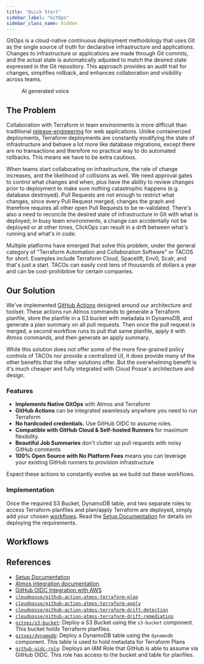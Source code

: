 ```yaml
---
title: "Quick Start"
sidebar_label: "GitOps"
sidebar_class_name: hidden
---
```


<Intro>
  GitOps is a cloud-native continuous deployment methodology that uses Git as the single source of truth for declarative infrastructure and applications. Changes to infrastructure or applications are made through Git commits, and the actual state is automatically adjusted to match the desired state expressed in the Git repository. This approach provides an audit trail for changes, simplifies rollback, and enhances collaboration and visibility across teams.
</Intro>

<figure>
  <ReactPlayer controls url='https://docs.cloudposse.com/assets/refarch/handoffs/gitops.mp4' />
  <figcaption>AI generated voice</figcaption>
</figure>

## The Problem

Collaboration with Terraform in team environments is more difficult than traditional [release-engineering](/layers/software-delivery) for web applications. Unlike containerized deployments, Terraform deployments are constantly modifying the state of infrastructure and behave a lot more like database migrations, except there are no transactions and therefore no practical way to do automated rollbacks. This means we have to be extra cautious.

When teams start collaborating on infrastructure, the rate of change increases, and the likelihood of collisions as well. We need approval gates to control what changes and when, plus have the ability to review changes prior to deployment to make sure nothing catastrophic happens (e.g. database destroyed). Pull Requests are not enough to restrict what changes, since every Pull Request merged, changes the graph and therefore requires all other open Pull Requests to be re-validated. There's also a need to reconcile the desired state of infrastructure in Git with what is deployed; in busy team environments, a change can accidentally not be deployed or at other times, ClickOps can result in a drift between what's running and what's in code.

Multiple platforms have emerged that solve this problem, under the general category of "Terraform Automation and Collaboration Software" or TACOS for short. Examples include Terraform Cloud, Spacelift, Env0, Scalr, and that's just a start. TACOs can easily cost tens of thousands of dollars a year and can be cost-prohibitive for certain companies.

## Our Solution

We've implemented [GitHub Actions](https://atmos.tools/category/github-actions) designed around our architecture and toolset. These actions run Atmos commands to generate a Terraform planfile, store the planfile in a S3 bucket with metadata in DynamoDB, and generate a plan summary on all pull requests. Then once the pull request is merged, a second workflow runs to pull that same planfile, apply it with Atmos commands, and then generate an apply summary.

While this solution does not offer some of the more fine-grained policy controls of TACOs nor provide a centralized UI, it does provide many of the other benefits that the other solutions offer. But the overwhelming benefit is it's much cheaper and fully integrated with Cloud Posse's architecture and design.

### Features

* **Implements Native GitOps** with Atmos and Terraform
* **GitHub Actions** can be integrated seamlessly anywhere you need to run Terraform
* **No hardcoded credentials.** Use GitHub OIDC to assume roles.
* **Compatible with GitHub Cloud & Self-hosted Runners** for maximum flexibility.
* **Beautiful Job Summaries** don't clutter up pull requests with noisy GitHub comments
* **100% Open Source with No Platform Fees** means you can leverage your existing GitHub runners to provision infrastructure

Expect these actions to constantly evolve as we build out these workflows.

### Implementation

Once the required S3 Bucket, DynamoDB table, and two separate roles to access Terraform planfiles and plan/apply Terraform are deployed, simply add your chosen [workflows](#workflows). Read the [Setup Documentation](/layers/gitops/setup) for details on deploying the requirements.

## Workflows


## References

- [Setup Documentation](/layers/gitops/setup)
- [Atmos integration documentation](https://atmos.tools/category/integrations/github-actions).
- [GitHub OIDC Integration with AWS](/layers/github-actions/github-oidc-with-aws)
- [`cloudposse/github-action-atmos-terraform-plan`](https://github.com/cloudposse/github-action-atmos-terraform-plan)
- [`cloudposse/github-action-atmos-terraform-apply`](https://github.com/cloudposse/github-action-atmos-terraform-apply)
- [`cloudposse/github-action-atmos-terraform-drift-detection`](https://github.com/cloudposse/github-action-atmos-terraform-drift-detection)
- [`cloudposse/github-action-atmos-terraform-drift-remediation`](https://github.com/cloudposse/github-action-atmos-terraform-drift-remediation)
- [`gitops/s3-bucket`](/components/library/aws/s3-bucket/): Deploy a S3 Bucket using the `s3-bucket` component. This bucket holds Terraform planfiles.
- [`gitops/dynamodb`](/components/library/aws/dynamodb/): Deploy a DynamoDB table using the `dynamodb` component. This table is used to hold metadata for Terraform Plans
- [`github-oidc-role`](/components/library/aws/github-oidc-role/): Deploys an IAM Role that GitHub is able to assume via GitHub OIDC. This role has access to the bucket and table for planfiles.

